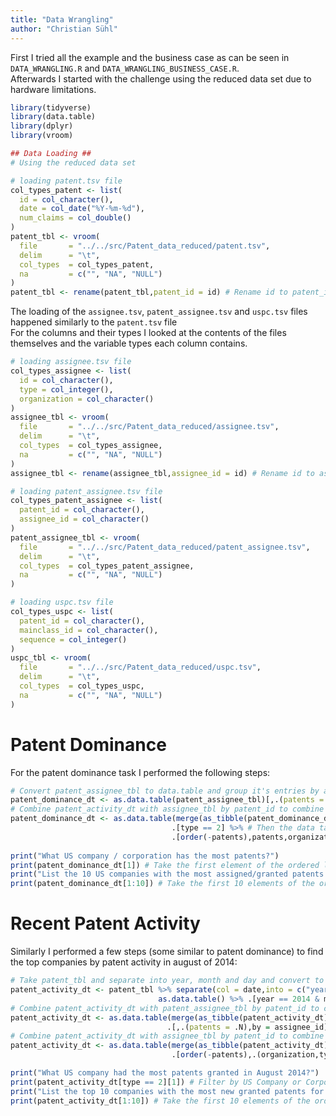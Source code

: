 ```yaml
---
title: "Data Wrangling"
author: "Christian Sühl"
---
```


| First I tried all the example and the business case as can be seen in `DATA_WRANGLING.R` and `DATA_WRANGLING_BUSINESS_CASE.R`.
| Afterwards I started with the challenge using the reduced data set due to hardware limitations.
```r
library(tidyverse)
library(data.table)
library(dplyr)
library(vroom)

## Data Loading ##
# Using the reduced data set

# loading patent.tsv file
col_types_patent <- list(
  id = col_character(),
  date = col_date("%Y-%m-%d"),
  num_claims = col_double()
)
patent_tbl <- vroom(
  file       = "../../src/Patent_data_reduced/patent.tsv", 
  delim      = "\t", 
  col_types  = col_types_patent,
  na         = c("", "NA", "NULL")
)
patent_tbl <- rename(patent_tbl,patent_id = id) # Rename id to patent_id to make merging easier
```
| The loading of the `assignee.tsv`, `patent_assignee.tsv` and `uspc.tsv` files happened similarly to the `patent.tsv` file
| For the columns and their types I looked at the contents of the files themselves and the variable types each column contains.
```r
# loading assignee.tsv file
col_types_assignee <- list(
  id = col_character(),
  type = col_integer(),
  organization = col_character()
)
assignee_tbl <- vroom(
  file       = "../../src/Patent_data_reduced/assignee.tsv", 
  delim      = "\t", 
  col_types  = col_types_assignee,
  na         = c("", "NA", "NULL")
)
assignee_tbl <- rename(assignee_tbl,assignee_id = id) # Rename id to assignee_id to make merging easier

# loading patent_assignee.tsv file
col_types_patent_assignee <- list(
  patent_id = col_character(),
  assignee_id = col_character()
)
patent_assignee_tbl <- vroom(
  file       = "../../src/Patent_data_reduced/patent_assignee.tsv", 
  delim      = "\t", 
  col_types  = col_types_patent_assignee,
  na         = c("", "NA", "NULL")
)

# loading uspc.tsv file
col_types_uspc <- list(
  patent_id = col_character(),
  mainclass_id = col_character(),
  sequence = col_integer()
)
uspc_tbl <- vroom(
  file       = "../../src/Patent_data_reduced/uspc.tsv", 
  delim      = "\t", 
  col_types  = col_types_uspc,
  na         = c("", "NA", "NULL")
)
```
# Patent Dominance
For the patent dominance task I performed the following steps:
```r
# Convert patent_assignee_tbl to data.table and group it's entries by assignee_id. Then the number of elements per group is stored in a column patents.
patent_dominance_dt <- as.data.table(patent_assignee_tbl)[,.(patents = .N),by = assignee_id]
# Combine patent_activity_dt with assignee_tbl by patent_id to combine assignee info with company-name and -type info.
patent_dominance_dt <- as.data.table(merge(as_tibble(patent_dominance_dt),assignee_tbl,by="assignee_id")) %>%
                                    .[type == 2] %>% # Then the data table can be filtered by only allowing US Companies or Corporations
                                    .[order(-patents),patents,organization] # Afterwards the list is sorted by the number of patents.
                                                                            # Only the patents and organization name column is kept for better looking output.
print("What US company / corporation has the most patents?")
print(patent_dominance_dt[1]) # Take the first element of the ordered list.
print("List the 10 US companies with the most assigned/granted patents.")
print(patent_dominance_dt[1:10]) # Take the first 10 elements of the ordered list.
```
# Recent Patent Activity
Similarly I performed a few steps (some similar to patent dominance) to find the top companies by patent activity in august of 2014:
```r
# Take patent_tbl and separate into year, month and day and convert to data.table.
patent_activity_dt <- patent_tbl %>% separate(col = date,into = c("year","month","day"),sep = "-",convert = T) %>%
                                 as.data.table() %>% .[year == 2014 & month == 8] # Then filter by august (8) 2014.
# Combine patent_activity_dt with patent_assignee_tbl by patent_id to combine patent info with assignee info..
patent_activity_dt <- as.data.table(merge(as_tibble(patent_activity_dt),patent_assignee_tbl,by="patent_id")) %>%
                                   .[,.(patents = .N),by = assignee_id] # Group and sum up by assignee_id.
# Combine patent_activity_dt with assignee_tbl by patent_id to combine assignee info with company-name and -type info.
patent_activity_dt <- as.data.table(merge(as_tibble(patent_activity_dt),assignee_tbl,by="assignee_id")) %>%
                                    .[order(-patents),.(organization,type,patents)] # Order by number of patents and discard assignee_id.

print("What US company had the most patents granted in August 2014?")
print(patent_activity_dt[type == 2][1]) # Filter by US Company or Corporation and take the first element of the ordered list.
print("List the top 10 companies with the most new granted patents for August 2014.")
print(patent_activity_dt[1:10]) # Take the first 10 elements of the ordered list.
```